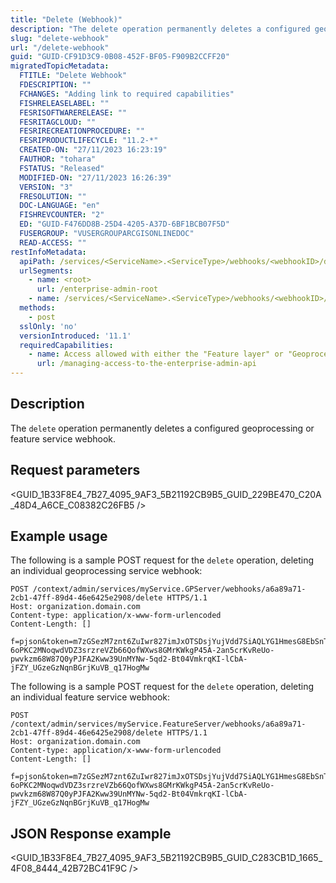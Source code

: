 ```yaml
---
title: "Delete (Webhook)"
description: "The delete operation permanently deletes a configured geoprocessing or feature service webhook."
slug: "delete-webhook"
url: "/delete-webhook"
guid: "GUID-CF91D3C9-0B08-452F-BF05-F909B2CCFF20"
migratedTopicMetadata:
  FTITLE: "Delete Webhook"
  FDESCRIPTION: ""
  FCHANGES: "Adding link to required capabilities"
  FISHRELEASELABEL: ""
  FESRISOFTWARERELEASE: ""
  FESRITAGCLOUD: ""
  FESRIRECREATIONPROCEDURE: ""
  FESRIPRODUCTLIFECYCLE: "11.2-*"
  CREATED-ON: "27/11/2023 16:23:19"
  FAUTHOR: "tohara"
  FSTATUS: "Released"
  MODIFIED-ON: "27/11/2023 16:26:39"
  VERSION: "3"
  FRESOLUTION: ""
  DOC-LANGUAGE: "en"
  FISHREVCOUNTER: "2"
  ED: "GUID-F476DD8B-25D4-4205-A37D-6BF1BCB07F5D"
  FUSERGROUP: "VUSERGROUPARCGISONLINEDOC"
  READ-ACCESS: ""
restInfoMetadata:
  apiPath: /services/<ServiceName>.<ServiceType>/webhooks/<webhookID>/delete
  urlSegments:
    - name: <root>
      url: /enterprise-admin-root
    - name: /services/<ServiceName>.<ServiceType>/webhooks/<webhookID>/delete
  methods:
    - post
  sslOnly: 'no'
  versionIntroduced: '11.1'
  requiredCapabilities:
    - name: Access allowed with either the "Feature layer" or "Geoprocessing" privileges, or the Publisher role
      url: /managing-access-to-the-enterprise-admin-api
---
```



## Description

The `delete` operation permanently deletes a configured geoprocessing or feature service webhook.


##  Request parameters

<GUID_1B33F8E4_7B27_4095_9AF3_5B21192CB9B5_GUID_229BE470_C20A_48D4_A6CE_C08382C26FB5 />


## Example usage

The following is a sample POST request for the `delete` operation, deleting an individual geoprocessing service webhook:

```other
POST /context/admin/services/myService.GPServer/webhooks/a6a89a71-2cb1-47ff-89d4-46e6425e2908/delete HTTPS/1.1
Host: organization.domain.com
Content-type: application/x-www-form-urlencoded
Content-Length: []

f=pjson&token=m7zGSezM7znt6ZuIwr827imJxOTSDsjYujVdd7SiAQLYG1HmesG8EbSnTwCbiekEh0QwRdmeyp1hP63M60TPrdZQ2NzIg5G7qFaQh40MdiOCfh60-6oPKC2MNoqwdVDZ3srzreVZb66QofWXws8GMrKWkgP45A-2an5crKvReUo-pwvkzm68W87Q0yPJFA2Kww39UnMYNw-5qd2-Bt04VmkrqKI-lCbA-jFZY_UGzeGzNqnBGrjKuVB_q17HogMw

```

The following is a sample POST request for the `delete` operation, deleting an individual feature service webhook:

```other
POST /context/admin/services/myService.FeatureServer/webhooks/a6a89a71-2cb1-47ff-89d4-46e6425e2908/delete HTTPS/1.1
Host: organization.domain.com
Content-type: application/x-www-form-urlencoded
Content-Length: []

f=pjson&token=m7zGSezM7znt6ZuIwr827imJxOTSDsjYujVdd7SiAQLYG1HmesG8EbSnTwCbiekEh0QwRdmeyp1hP63M60TPrdZQ2NzIg5G7qFaQh40MdiOCfh60-6oPKC2MNoqwdVDZ3srzreVZb66QofWXws8GMrKWkgP45A-2an5crKvReUo-pwvkzm68W87Q0yPJFA2Kww39UnMYNw-5qd2-Bt04VmkrqKI-lCbA-jFZY_UGzeGzNqnBGrjKuVB_q17HogMw

```

## JSON Response example

<GUID_1B33F8E4_7B27_4095_9AF3_5B21192CB9B5_GUID_C283CB1D_1665_4F08_8444_42B72BC41F9C />